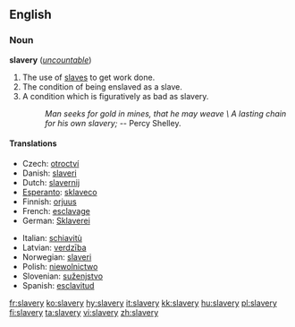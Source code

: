 ==English==
===Noun===
'''slavery''' (''[[uncountable]]'')

# The use of [[slave]]s to get work done.
# The condition of being enslaved as a slave.
# A condition which is figuratively as bad as slavery.
#: ''Man seeks for gold in mines, that he may weave \ A lasting chain for his own slavery;'' -- Percy Shelley.

====Translations====
{{trans-top}}
*Czech: [[otroctví]] {{n}}
*Danish: [[slaveri]] {{n}}
*Dutch: [[slavernij]] {{f}}
*[[Esperanto]]: [[sklaveco]]
*Finnish: [[orjuus]]
*French: [[esclavage]] {{m}}
*German: [[Sklaverei]] {{f}}
{{trans-mid}}
*Italian: [[schiavitù]] {{f}}
*Latvian: [[verdzība]] {{f}}
*Norwegian: [[slaveri]]
*Polish: [[niewolnictwo]] {{n}}
*Slovenian: [[suženjstvo]] {{n}}
*Spanish: [[esclavitud]] {{f}}
{{trans-bottom}}

[[fr:slavery]]
[[ko:slavery]]
[[hy:slavery]]
[[it:slavery]]
[[kk:slavery]]
[[hu:slavery]]
[[pl:slavery]]
[[fi:slavery]]
[[ta:slavery]]
[[vi:slavery]]
[[zh:slavery]]